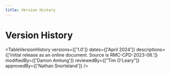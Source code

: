 ```yaml
---
title: Version History
---
```



<NavContainer
  link="/toolboxes/internal-erosion-suite"
  linkTitle="Internal Erosion Suite"
  document="toolbox-technical-manuals/internal-erosion-suite/concentrated-leak-erosion-initiation"
/>

# Version History

<TableVersionHistory
  versions={['1.0']}
  dates={['April 2024']}
  descriptions={['Initial release as an online document. Source is RMC-CPD-2023-08.']}
  modifiedBy={['Damon Amlung']}
  reviewedBy={["Tim O'Leary"]}
  approvedBy={['Nathan Snorteland']}
/>
